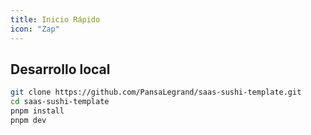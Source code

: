 ```yaml
---
title: Inicio Rápido
icon: "Zap"
---
```


## Desarrollo local

```bash
git clone https://github.com/PansaLegrand/saas-sushi-template.git
cd saas-sushi-template
pnpm install
pnpm dev
```

